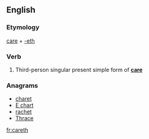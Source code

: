 ==English==

===Etymology===
[[care]] + [[-eth]]

===Verb===
{{en-verb form}}

# {{context|archaic|lang=en}} Third-person singular present simple form of '''[[care]]'''

===Anagrams===
* [[charet#English|charet]]
* [[E chart#English|E chart]]
* [[rachet#English|rachet]]
* [[Thrace#English|Thrace]]

[[fr:careth]]